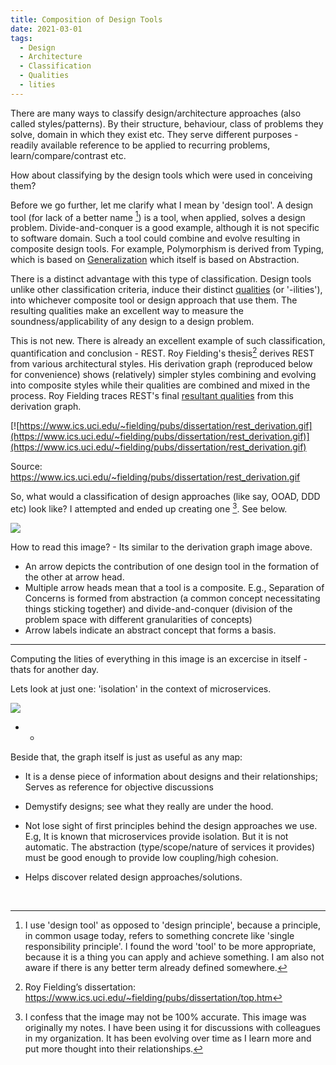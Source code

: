 ```yaml
---
title: Composition of Design Tools
date: 2021-03-01
tags:
  - Design
  - Architecture
  - Classification
  - Qualities
  - lities
---
```

There are many ways to classify design/architecture approaches (also called styles/patterns). By their structure, behaviour, class of problems they solve, domain in which they exist etc. They serve different purposes - readily available reference to be applied to recurring problems, learn/compare/contrast etc.

How about classifying by the design tools which were used in conceiving them? 

Before we go further, let me clarify what I mean by 'design tool'. A design tool (for lack of a better name [^2]) is a tool, when applied, solves a design problem. Divide-and-conquer is a good example, although it is not specific to software domain. Such a tool could combine and evolve resulting in composite design tools. For example, Polymorphism is derived from Typing, which is based on [Generalization](https://en.wikipedia.org/wiki/Generalization) which itself is based on Abstraction. 

There is a distinct advantage with this type of classification. Design tools unlike other classification criteria, induce their distinct [qualities](https://en.wikipedia.org/wiki/List_of_system_quality_attributes) (or '-ilities'), into whichever composite tool or design approach that use them. The resulting qualities make an excellent way to measure the soundness/applicability of any design to a design problem. 

This is not new. There is already an excellent example of such classification, quantification and conclusion - REST. Roy Fielding's thesis[^1] derives REST from various architectural styles. His derivation graph (reproduced below for convenience) shows (relatively) simpler styles combining and evolving into composite styles while their qualities are combined and mixed in the process. Roy Fielding traces REST's final [resultant qualities](https://www.ics.uci.edu/~fielding/pubs/dissertation/net_arch_styles.htm#sec_3_9) from this derivation graph.

[![https://www.ics.uci.edu/~fielding/pubs/dissertation/rest_derivation.gif](https://www.ics.uci.edu/~fielding/pubs/dissertation/rest_derivation.gif)](https://www.ics.uci.edu/~fielding/pubs/dissertation/rest_derivation.gif)

Source: https://www.ics.uci.edu/~fielding/pubs/dissertation/rest_derivation.gif

So, what would a classification of design approaches (like say, OOAD, DDD etc) look like? I attempted and ended up creating one [^3]. See below.

![](./designimages/tools.jpg)

How to read this image? - Its similar to the derivation graph image above.
- An arrow depicts the contribution of one design tool in the formation of the other at arrow head.
- Multiple arrow heads mean that a tool is a composite. E.g., Separation of Concerns is formed from abstraction (a common concept necessitating things sticking together) and divide-and-conquer (division of the problem space with different granularities of concepts)
- Arrow labels indicate an abstract concept that forms a basis.

----

Computing the lities of everything in this image is an excercise in itself - thats for another day.

Lets look at just one: 'isolation' in the context of microservices.

![](./designimages/isolation.jpg)

- -

Beside that, the graph itself is just as useful as any map:

- It is a dense piece of information about designs and their relationships; Serves as reference for objective discussions

- Demystify designs; see what they really are under the hood. 

- Not lose sight of first principles behind the design approaches we use. E.g, It is known that microservices provide isolation. But it is not automatic. The abstraction (type/scope/nature of services it provides) must be good enough to provide low coupling/high cohesion.

- Helps discover related design approaches/solutions.


<br/>


[^1]: Roy Fielding’s dissertation: https://www.ics.uci.edu/~fielding/pubs/dissertation/top.htm

[^2]: I use 'design tool' as opposed to 'design principle', because a principle, in common usage today, refers to something concrete like 'single responsibility principle'. I found the word 'tool' to be more appropriate, because it is a thing you can apply and achieve something. I am also not aware if there is any better term already defined somewhere.

[^3]: I confess that the image may not be 100% accurate. This image was originally my notes. I have been using it for discussions with colleagues in my organization. It has been evolving over time as I learn more and put more thought into their relationships.